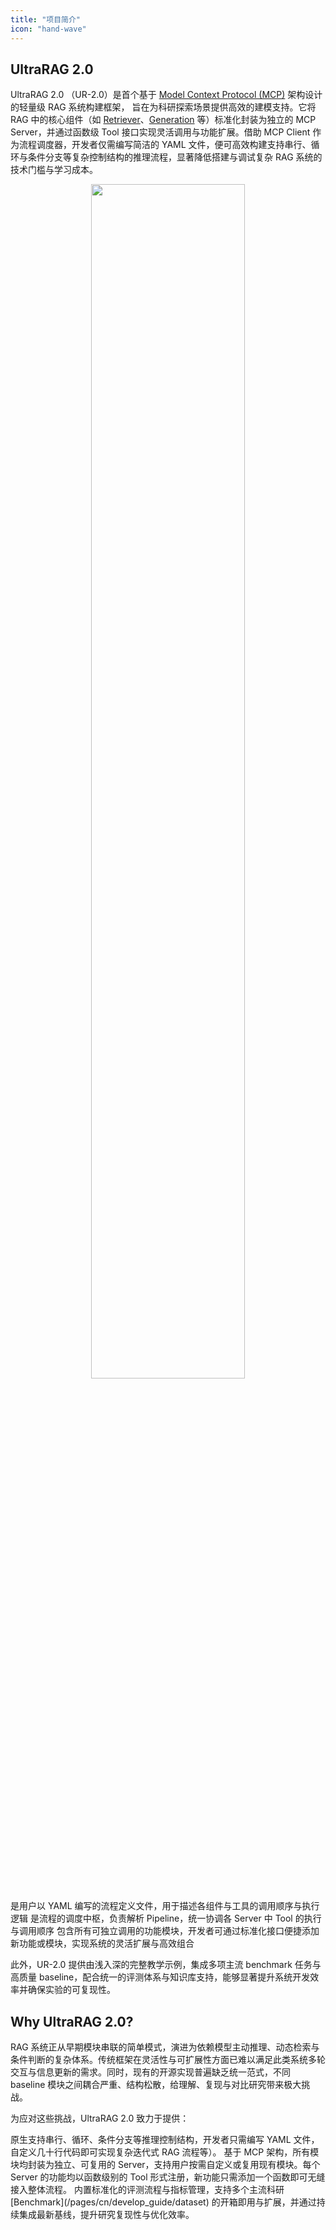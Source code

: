 ```yaml
---
title: "项目简介"
icon: "hand-wave"
---
```


## UltraRAG 2.0

UltraRAG 2.0 （UR-2.0）是首个基于 [Model Context Protocol (MCP)](https://modelcontextprotocol.io/overview) 架构设计的轻量级 RAG 系统构建框架，
旨在为科研探索场景提供高效的建模支持。它将 RAG 中的核心组件（如 [Retriever](/pages/cn/rag_servers/retriever)、[Generation](/pages/cn/rag_servers/generation) 等）标准化封装为独立的 MCP Server，并通过函数级 Tool 接口实现灵活调用与功能扩展。借助 MCP Client 作为流程调度器，开发者仅需编写简洁的 YAML 文件，便可高效构建支持串行、循环与条件分支等复杂控制结构的推理流程，显著降低搭建与调试复杂 RAG 系统的技术门槛与学习成本。

<p align="center">
  <img src="/images/getting_started/intro.png" width="70%" />
</p>
<Columns cols={3}>

  <Card title="📑 Pipeline">
    是用户以 YAML 编写的流程定义文件，用于描述各组件与工具的调用顺序与执行逻辑
  </Card>
  <Card title="🕹️ Client">
    是流程的调度中枢，负责解析 Pipeline，统一协调各 Server 中 Tool 的执行与调用顺序
  </Card>
  <Card title="🔧 Server">
    包含所有可独立调用的功能模块，开发者可通过标准化接口便捷添加新功能或模块，实现系统的灵活扩展与高效组合
  </Card>
</Columns>

此外，UR-2.0 提供由浅入深的完整教学示例，集成多项主流 benchmark 任务与高质量 baseline，配合统一的评测体系与知识库支持，能够显著提升系统开发效率并确保实验的可复现性。

## Why UltraRAG 2.0?

RAG 系统正从早期模块串联的简单模式，演进为依赖模型主动推理、动态检索与条件判断的复杂体系。传统框架在灵活性与可扩展性方面已难以满足此类系统多轮交互与信息更新的需求。同时，现有的开源实现普遍缺乏统一范式，不同 baseline 模块之间耦合严重、结构松散，给理解、复现与对比研究带来极大挑战。

为应对这些挑战，UltraRAG 2.0 致力于提供：

<Card title="🚀 低代码构建复杂 Pipeline">
  原生支持串行、循环、条件分支等推理控制结构，开发者只需编写 YAML 文件，自定义几十行代码即可实现复杂迭代式 RAG 流程等）。
</Card>

<Card title="⚡ 快速复现与功能扩展">
  基于 MCP 架构，所有模块均封装为独立、可复用的 Server，支持用户按需自定义或复用现有模块。每个 Server 的功能均以函数级别的 Tool 形式注册，新功能只需添加一个函数即可无缝接入整体流程。
</Card>

<Card title="📊 统一评测与对比">
  内置标准化的评测流程与指标管理，支持多个主流科研 [Benchmark](/pages/cn/develop_guide/dataset) 的开箱即用与扩展，并通过持续集成最新基线，提升研究复现性与优化效率。
</Card>
